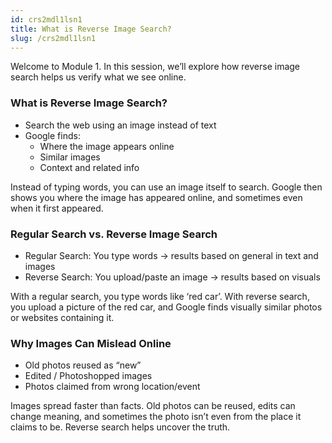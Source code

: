 ```yaml
---
id: crs2mdl1lsn1
title: What is Reverse Image Search?
slug: /crs2mdl1lsn1
---
```



Welcome to Module 1. In this session, we’ll explore how reverse image search helps us verify what we see online.

### What is Reverse Image Search?
- Search the web using an image instead of text
- Google finds:
    - Where the image appears online
    - Similar images
    - Context and related info

Instead of typing words, you can use an image itself to search. Google then shows you where the image has appeared online, and sometimes even when it first appeared.

<ImageWithCaption
  src="/img/src2/mdl1/google-image.JPG"
  caption="Google Image on Desktop"
  scale={1.3}
/>

<ImageWithCaption
  src="/img/src2/mdl1/google-image-mobile.JPG"
  caption="Google Image on Mobile Phone"
  scale={2}
/>

### Regular Search vs. Reverse Image Search
- Regular Search: You type words → results based on general in text and images
- Reverse Search: You upload/paste an image → results based on visuals

With a regular search, you type words like ‘red car’. With reverse search, you upload a picture of the red car, and Google finds visually similar photos or websites containing it.

<ImageWithCaption
  src="/img/src2/mdl1/text-search.jpg"
  caption="Result from text searching"
  scale={2}
/>

<ImageWithCaption
  src="/img/src2/mdl1/image-search.jpg"
  caption="Result from image searching"
  scale={2}
/>

### Why Images Can Mislead Online
- Old photos reused as “new”
- Edited / Photoshopped images
- Photos claimed from wrong location/event

Images spread faster than facts. Old photos can be reused, edits can change meaning, and sometimes the photo isn’t even from the place it claims to be. Reverse search helps uncover the truth.